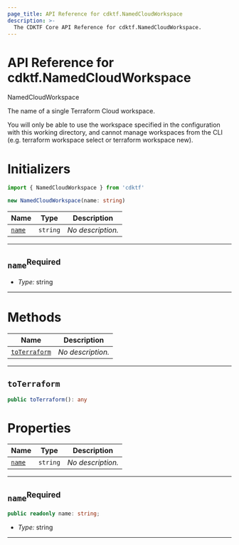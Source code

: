```yaml
---
page_title: API Reference for cdktf.NamedCloudWorkspace
description: >-
  The CDKTF Core API Reference for cdktf.NamedCloudWorkspace.
---
```


<!-- This file is generated through yarn generate-docs -->

# API Reference for cdktf.NamedCloudWorkspace

   NamedCloudWorkspace <a name="NamedCloudWorkspace" id="cdktf.NamedCloudWorkspace"></a>
  
  The name of a single Terraform Cloud workspace.
  
  You will only be able to use the workspace specified in the configuration with this working directory, and cannot manage workspaces from the CLI (e.g. terraform workspace select or terraform workspace new).
  
  # Initializers <a name="Initializers" id="cdktf.NamedCloudWorkspace.Initializer"></a>
  
  ```typescript
  import { NamedCloudWorkspace } from 'cdktf'
  
  new NamedCloudWorkspace(name: string)
  ```
  
  | **Name** | **Type** | **Description** |
  | --- | --- | --- |
  | <code><a href="#cdktf.NamedCloudWorkspace.Initializer.parameter.name">name</a></code> | <code>string</code> | *No description.* |
  
  ---
  
  ## `name`<sup>Required</sup> <a name="name" id="cdktf.NamedCloudWorkspace.Initializer.parameter.name"></a>
  
  - *Type:* string
  
  ---
  
  # Methods <a name="Methods" id="Methods"></a>
  
  | **Name** | **Description** |
  | --- | --- |
  | <code><a href="#cdktf.NamedCloudWorkspace.toTerraform">toTerraform</a></code> | *No description.* |
  
  ---
  
  ## `toTerraform` <a name="toTerraform" id="cdktf.NamedCloudWorkspace.toTerraform"></a>
  
  ```typescript
  public toTerraform(): any
  ```
  
  
  # Properties <a name="Properties" id="Properties"></a>
  
  | **Name** | **Type** | **Description** |
  | --- | --- | --- |
  | <code><a href="#cdktf.NamedCloudWorkspace.property.name">name</a></code> | <code>string</code> | *No description.* |
  
  ---
  
  ## `name`<sup>Required</sup> <a name="name" id="cdktf.NamedCloudWorkspace.property.name"></a>
  
  ```typescript
  public readonly name: string;
  ```
  
  - *Type:* string
  
  ---
  
  
